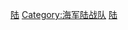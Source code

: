 {{Catmore}}

[[Category:中国人民解放军海军兵种|陆]]
[[Category:海军陆战队|Category:海军陆战队]]
[[Category:中国人民解放军海军正军级单位|陆]]